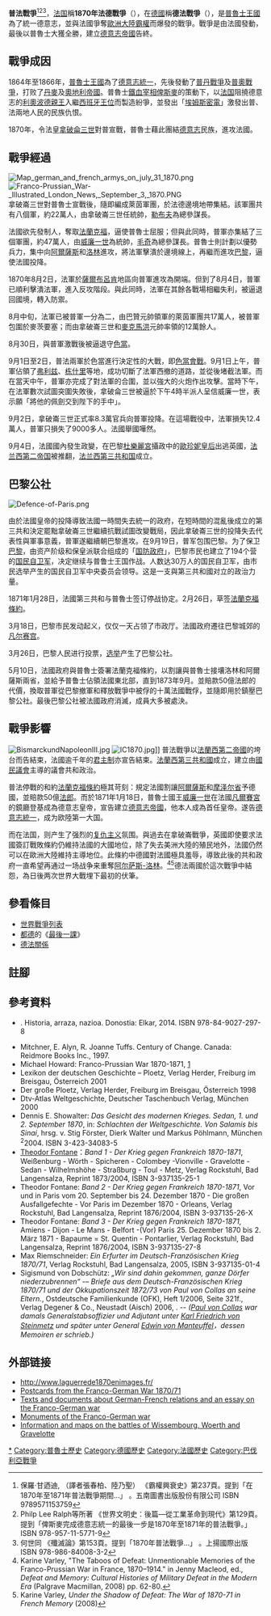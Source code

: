 {{Infobox military conflict
|conflict = 普法戰爭
|partof = [[德意志统一|德意志统一]]战争
|image             = Franco-Prussian War Collage.jpg
|image_size        = 380px
|caption           = （由右上方順時針起）{{flatlist|
* ''Battle of Mars-la-Tour, 16 August 1870''
* ''The Lauenburg 9th Jäger Battalion at Gravelotte''
* ''The Last Cartridges''
* ''The Defense of Champigny''
* ''The Siege of Paris in 1870''
* ''The Proclamation of the German Empire''}}
|date = 1870年7月19日–1871年5月10日<br />（{{age in years, months, weeks and days|month1=07|day1=19|year1=1870|month2=05|day2=10|year2=1871}}）
|place = {{FRA}}
|result = 德意志決定性勝利
*雙方簽訂《[[法兰克福条约|法兰克福条约]]》
*[[法兰西第二帝国|法兰西第二帝国]]覆灭
*法國建立[[法兰西第三共和国|第三共和国]]
*[[德法世仇|德法世仇]]开始
|combatant1 = {{flagicon|German Empire}} '''[[北德意志邦联|北德意志邦联]]'''
*'''{{flag|Prussia|1803}}'''{{sup|c}}
*{{flag|Kingdom of Saxony}}
{{flagicon image|Flag of Baden 1862.svg}} [[巴登大公国|巴登大公国]]<br>{{flag|Kingdom of Bavaria}}<br>{{flagicon image|Flagge Königreich Württemberg.svg}} [[符腾堡王国|符腾堡王国]]<br>{{flagicon image|Flag of Hesse.svg}} [[黑森大公國|黑森大公國]]<hr>{{flag|German Empire}}'''{{sup|d}}
|combatant2 = {{flagcountry|Second French Empire|name=法兰西第二帝国}}{{sup|a}}<hr>{{flag|French Third Republic}}{{sup|b}}
|commander1 = {{flagicon|Prussia|1803}}  [[威廉一世_(德国)|威廉一世]]<br>{{flagicon|Prussia|1803}} [[奥托·冯·俾斯麦|奥托·冯·俾斯麦]]<br>{{flagicon|Prussia|1803}} [[赫尔穆特·卡尔·贝恩哈特·冯·毛奇|赫尔穆特·冯·毛奇]]<br>{{flagicon|Prussia|1803}} [[腓特烈三世_(普鲁士)|腓特烈·威廉王储]]<br>{{flagicon|Prussia|1803}} [[腓特烈·卡尔亲王_(普鲁士)|腓特烈·卡尔亲王]]<br>{{flagicon|Prussia|1803}} {{le|卡尔·腓特烈·冯·史泰因梅茨|Karl Friedrich von Steinmetz|卡尔·冯·史泰因梅茨}}<br>{{flagicon|Prussia|1803}} {{le|阿尔布雷希特·冯·罗恩|Albrecht von Roon}}
|commander2 = {{flagicon|FRA}} [[拿破仑三世|拿破仑三世]] {{POW}}<br>{{flagicon|FRA}} [[弗朗索瓦·阿希尔·巴赞|弗朗索瓦·阿希尔·巴赞]] {{POW}}<br>{{flagicon|FRA}} [[路易·朱尔·特罗胥|路易·朱尔·特罗胥]]<br>{{flagicon|FRA}} [[帕特里斯·麦克马洪|帕特里斯·麦克马洪]] {{POW}}<br>{{flagicon|FRA}} [[莱昂·甘必大|莱昂·甘必大]]
|strength1 = '''1,200,000'''
* 300,000 正规军
* 900,000 预备役及后备军{{sfn|Wawro|2003|p=42}}
|strength2 = '''909,951'''
*492,585 正规军{{sfn|Howard|1991|p=39}}
*417,366 {{le|流动役|Garde Mobile}}{{sfn|Howard|1991|p=39}}
|casualties1 = '''116,696'''{{sfn|Howard|1991|p=453}}
* 28,208死亡
* 88,488负伤
|casualties2 = '''756,285'''{{sfn|Nolte|1884|pp=526–527}}
* 138,871死亡{{sfn|Nolte|1884|p=527}}
* 143,000负伤
* 474,414被俘
|notes = {{longitem|style=white-space:nowrap; |{{unbulleted list|{{sup|a}} 至1870年9月4日|{{sup|b}} 自1870年9月4日始。|{{sup|c}} 北德意志邦联领导者。|{{sup|d}} 自1871年1月18日始。}} }}
|territory=*[[德意志统一|德意志统一]]完成
*[[德意志帝国宣告成立|德意志帝国宣告成立]]
*[[阿尔萨斯-洛林|阿尔萨斯-洛林]]割予德国}}
{{Campaignbox Franco-Prussian War}}
{{Campaignbox 德意志統一戰爭}}
'''普法戰爭'''<ref> 保羅·甘迺迪, （譯者張春柏、陸乃聖） 《霸權興衰史》第237頁。提到「在1870年至1871年普法戰爭期間...」
。五南圖書出版股份有限公司 ISBN 9789571153759 </ref><ref> Philp Lee Ralph等所著 《世界文明史：後篇—從工業革命到現代》第129頁。提到「俾斯麥完成德意志統一的最後一步是1870年至1871年的普法戰爭。」
ISBN 978-957-11-5771-9 </ref><ref> 何世同 《殲滅論》第153頁。提到「1870年普法戰爭...」
。上揚國際出版 ISBN 978-986-84008-3-2 </ref>，[[法国|法国]]稱'''1870年法德戰爭'''（{{lang-fr|Guerre franco-allemande de 1870}}），在[[德国|德國]]稱'''德法戰爭'''（{{lang-de|Deutsch-Französischer Krieg}}），是[[普魯士王國|普魯士王國]]為了統一德意志，並與法國爭奪[[歐洲大陸|歐洲大陸]][[霸權|霸權]]而爆發的戰爭。戰爭是由法國發動，最後以普魯士大獲全勝，建立[[德意志帝國|德意志帝國]]告終。

== 戰爭成因 ==
1864年至1866年，[[普魯士王國|普魯士王國]]為了[[德意志統一|德意志統一]]，先後發動了[[普丹戰爭|普丹戰爭]]及[[普奧戰爭|普奧戰爭]]，打败了[[丹麥|丹麥]]及[[奧地利帝國|奧地利帝國]]。普魯士[[鐵血宰相|鐵血宰相]][[俾斯麥|俾斯麥]]的策動下，以[[法国|法国]]阻撓德意志的[[利奧波德_(霍亨索倫)|利奧波德親王]]入繼[[西班牙国王|西班牙王位]]而製造紛爭，並發出「[[埃姆斯密電|埃姆斯密電]]」激發出普、法兩地人民的民族仇恨。

1870年，令法皇[[拿破侖三世|拿破侖三世]]對普宣戰，普魯士藉此團結[[德意志|德意志]]民族，進攻法國。

== 戰爭經過 ==
[[File:Map_german_and_french_armys_on_july_31_1870.png|left]]
[[File:Franco-Prussian_War-_Illustrated_London_News,_September_3,_1870.PNG|thumb]]
拿破崙三世對普魯士宣戰後，隨即編成萊茵軍團，於法德邊境地帶集結。該軍團共有八個軍，約22萬人，由拿破崙三世任統帥，[[勒布夫|勒布夫]]為總參謀長。

法國欲先發制人，奪取[[法蘭克福|法蘭克福]]，逼使普魯士屈服；但與此同時，普軍亦集結了三個軍團，約47萬人，由[[威廉一世_(德国)|威廉一世]]為統帥，[[毛奇|毛奇]]為總參謀長。普魯士則計劃以優勢兵力，集中向[[阿爾薩斯|阿爾薩斯]]和[[洛林|洛林]]進攻，將法軍擊潰於邊境線上，再繼而進攻[[巴黎|巴黎]]，逼使法國投降。

1870年8月2日，法軍於[[薩爾布呂肯|薩爾布呂肯]]地區向普軍進攻為開端。但到了8月4日，普軍已順利擊潰法軍，進入反攻階段。與此同時，法軍在其餘各戰場相繼失利，被逼退回國境，轉入防禦。

8月中旬，法軍已被普軍一分為二，由巴贊元帥領軍的萊茵軍團共17萬人，被普軍包圍於麥茨要塞；而由拿破崙三世和[[帕特里斯·麦克马洪|麥克馬洪]]元帥率領的12萬餘人。

8月30日，與普軍激戰後被逼退守[[色當|色當]]。

9月1日至2日，普法兩軍於色當進行決定性的大戰，即[[色當會戰|色當會戰]]。9月1日上午，普軍佔領了[[弗利兹|弗利兹]]、[[栋什里|栋什里]]等地，成功切斷了法軍西撤的道路，並從後堵截法軍。而在當天中午，普軍亦完成了對法軍的合圍，並以強大的火炮作出攻擊。當時下午，在法軍數次試圖突圍失敗後，拿破侖三世被逼於下午4時半派人呈信威廉一世，表示願「將他的佩劍交到陛下的手中」。

9月2日，拿破崙三世正式率8.3萬官兵向普軍投降。在這場戰役中，法軍損失12.4萬人，普軍只損失了9000多人。法國舉國嘩然。

9月4日，法國國內發生政變，在巴黎[[杜樂麗宮|杜樂麗宮]]攝政中的[[歐珍妮·德·蒙提荷|歐珍妮皇后]]出逃英國，[[法兰西第二帝国|法兰西第二帝国]]被推翻，[[法兰西第三共和国|法兰西第三共和国]]成立。

== 巴黎公社 ==
[[File:Defence-of-Paris.png|thumb]]
{{main|巴黎公社}}

由於法國皇帝的投降導致法國一時間失去統一的政府，在短時間的混亂後成立的第三共和決定罷黜拿破崙三世繼續抗戰試圖改變戰局，因此拿破崙三世的投降失去代表性與軍事意義，普軍遂繼續朝巴黎進攻。在9月19日，普军包围巴黎。为了保卫[[巴黎|巴黎]]，由资产阶级和保皇派联合组成的「[[國防政府|国防政府]]」，巴黎市民也建立了194个营的[[国民自卫军|国民自卫军]]，决定继续与普鲁士王国作战。人数达30万人的国民自卫军，由市民选举产生的国民自卫军中央委员会领导。这是一支與第三共和國对立的政治力量。

1871年1月28日，法國第三共和与普魯士签订停战协定。2月26日，草签[[法蘭克福條約|法蘭克福條約]]。

3月18日，巴黎市民发动起义，仅仅一天占领了市政厅。法國政府遷往巴黎城郊的[[凡尔赛宫|凡尔赛宫]]。

3月26日，巴黎人民进行投票，[[选举|选举]]产生了巴黎公社。

5月10日，法國政府與普魯士簽署法蘭克福條約，以割讓與普魯士接壤洛林和阿爾薩斯兩省，並給予普鲁士佔領法國東北部，直到1873年9月。並賠款50億法郎的代價，換取普軍從巴黎撤軍和釋放戰爭中被俘的十萬法國戰俘，並隨即用於鎮壓巴黎公社。最後巴黎公社被法國政府消滅，成員大多被處決。

== 戰爭影響 ==
[[File:BismarckundNapoleonIII.jpg|thumb]]
[[File:IC1870.jpg|thumb]]]]
普法戰爭以[[法蘭西第二帝國|法蘭西第二帝國]]的垮台而告結束，法國逾千年的[[君主制|君主制]]亦宣告結束。[[法蘭西第三共和國|法蘭西第三共和國]]成立，建立由[[國民議會_(法國)|國民議會]]主導的議會共和政治。

普法停戰的和約[[法蘭克福條約|法蘭克福條約]]極其苛刻：規定法國割讓[[阿爾薩斯|阿爾薩斯]]和[[摩泽尔省|摩泽尔省]]予德國，並賠款50億[[法郎|法郎]]。而於1871年1月18日，普魯士國王[[威廉一世_(德国)|威廉一世]]在法國[[凡爾賽宮|凡爾賽宮]]的鏡廳登基成為德意志皇帝，宣告建立[[德意志帝國|德意志帝國]]，他本人成為首任皇帝。遂告[[德意志統一|德意志統一]]，成为欧陸第一大国。

而在法国，则产生了强烈的[[复仇主义|复仇主义]]氛围。與過去在拿破崙戰爭，英國即使要求法國簽訂戰敗條約仍維持法國的大國地位，除了失去美洲大陸的殖民地外，法國仍然可以在歐洲大陸維持主導地位。此條約中德國對法國極具羞辱，導致此後的共和政府一直希望再通过一场战争来重奪[[阿尔萨斯-洛林|阿尔萨斯-洛林]]。<ref>Karine Varley, "The Taboos of Defeat: Unmentionable Memories of the Franco-Prussian War in France, 1870–1914." in Jenny Macleod, ed., ''Defeat and Memory: Cultural Histories of Military Defeat in the Modern Era'' (Palgrave Macmillan, 2008) pp. 62-80.</ref><ref>Karine Varley, ''Under the Shadow of Defeat: The War of 1870-71 in French Memory'' (2008)</ref>德法兩國於這次戰爭中結怨，為日後两次世界大戰埋下最初的伏筆。

== 參看條目 ==
* [[世界戰爭列表|世界戰爭列表]]
*[[都德|都德]]的《[[最後一課|最後一課]]》
*[[德法關係|德法關係]]

== 註腳 ==
{{reflist|2}}

== 參考資料 ==
{{refbegin|2}}
* {{le|若克斯·阿蘇爾門迪|Joxe Azurmendi}}. Historia, arraza, nazioa. Donostia: Elkar, 2014. ISBN 978-84-9027-297-8
* Mitchner, E. Alyn, R. Joanne Tuffs. Century of Change. Canada: Reidmore Books Inc., 1997.
* Michael Howard: Franco-Prussian War 1870-1871, [http://www.amazon.de/exec/obidos/ASIN/0415266718/303-9032460-5269020] {{Wayback|url=http://www.amazon.de/exec/obidos/ASIN/0415266718/303-9032460-5269020 |date=20210322204938 }}
* Lexikon der deutschen Geschichte – Ploetz, Verlag Herder, Freiburg im Breisgau, Österreich 2001
* Der große Ploetz, Verlag Herder, Freiburg im Breisgau, Österreich 1998
* Dtv-Atlas Weltgeschichte, Deutscher Taschenbuch Verlag, München 2000
* Dennis E. Showalter: ''Das Gesicht des modernen Krieges. Sedan, 1. und 2. September 1870'', in: ''Schlachten der Weltgeschichte. Von Salamis bis Sinai'', hrsg. v. Stig Förster, Dierk Walter und Markus Pöhlmann, München <sup>2</sup>2004. ISBN 3-423-34083-5
* [[Theodor_Fontane|Theodor Fontane]]：''Band 1 - Der Krieg gegen Frankreich 1870-1871'', Weißenburg - Wörth - Spicheren - Colombey -Vionville - Gravelotte - Sedan - Wilhelmshöhe - Straßburg - Toul - Metz,  Verlag Rockstuhl, Bad Langensalza, Reprint 1873/2004, ISBN 3-937135-25-1
* Theodor Fontane: ''Band 2 - Der Krieg gegen Frankreich 1870-1871'', Vor und in Paris vom 20. September bis 24. Dezember 1870 - Die großen Ausfallgefechte - Vor Paris im Dezember 1870 - Orleans,  Verlag Rockstuhl, Bad Langensalza, Reprint 1876/2004, ISBN 3-937135-26-X
* Theodor Fontane: ''Band 3 - Der Krieg gegen Frankreich 1870-1871'', Amiens - Dijon - Le Mans - Belfort -(Vor) Paris 25. Dezember 1870 bis 2. März 1871 - Bapaume = St. Quentin - Pontarlier,  Verlag Rockstuhl, Bad Langensalza, Reprint 1876/2004, ISBN 3-937135-27-8
* Max Riemschneider:  ''Ein Erfurter im Deutsch-Französischen Krieg 1870/71'', Verlag Rockstuhl, Bad Langensalza, 2005, ISBN 3-937135-01-4
* Sigismund von Dobschütz: ''„Wir sind dahin gekommen, ganze Dörfer niederzubrennen“ -– Briefe aus dem Deutsch-Französischen Krieg 1870/71 und der Okkupationszeit 1872/73 von Paul von Collas an seine Eltern.'', Ostdeutsche Familienkunde (OFK), Heft 1/2006, Seite 321f., Verlag Degener & Co., Neustadt (Aisch) 2006, {{ISSN|0472-190X}}. -- ''([[Paul_von_Collas|Paul von Collas]] war damals Generalstabsoffizier und Adjutant unter [[Karl_Friedrich_von_Steinmetz|Karl Friedrich von Steinmetz]] und später unter General [[Edwin_von_Manteuffel|Edwin von Manteuffel]]，dessen Memoiren er schrieb.)''
{{refend}}

== 外部链接 ==
{{commonscat|Franco-Prussian War}}
* http://www.laguerrede1870enimages.fr/ {{Wayback|url=http://www.laguerrede1870enimages.fr/ |date=20110314002311 }}
* [http://www.deutsche-schutzgebiete.de/dfkrieg.htm Postcards from the Franco-German War 1870/71] {{Wayback|url=http://www.deutsche-schutzgebiete.de/dfkrieg.htm |date=20100209041627 }}
* [http://www.deuframat.de Texts and documents about German-French relations and an essay on the Franco-German war] {{Wayback|url=http://www.deuframat.de/ |date=20190605104417 }}
* [https://web.archive.org/web/20070311225549/http://hatlie.de/history/sitesofmemory/main.html#1870 Monuments of the Franco-German war] {{en}}
* [https://web.archive.org/web/20080516114356/http://www.omaha-beach.org/Travel/1870/1870-71.html Information and maps on the battles of Wissembourg, Woerth and Gravelotte]

{{德意志統一}}
{{FRA conflicts}}
{{Portal bar|德國|法國|軍事|歷史}}

{{Authority control}}
[[Category:普法戰爭|*]]
[[Category:普魯士歷史|Category:普魯士歷史]]
[[Category:德國歷史|Category:德國歷史]]
[[Category:法國歷史|Category:法國歷史]]
[[Category:巴伐利亞戰爭|Category:巴伐利亞戰爭]]